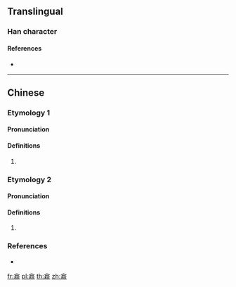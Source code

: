 {{character info/new}}
==Translingual==

===Han character===
{{Han char|rn=75|rad=木|as=11|sn=15|four=80921|canj=ORDMR|ids=⿱合柯}}

====References====
* {{Han ref|kx=0550.070|dkj=15437|hdz=21282.010|uh=6A16|ud=27158|bh=E5EF|bd=58863}}

----

==Chinese==

===Etymology 1===
{{zh-forms}}

====Pronunciation====
{{zh-pron
|c=po1
|cat=cls
}}

====Definitions====
{{zh-hanzi}}

# {{lb|zh|Cantonese}} {{n-g|Classifier for plants or trees.}}
#: {{zh-x|兩 樖 樹|two trees|C}}

===Etymology 2===
{{zh-forms}}

====Pronunciation====
{{zh-pron
|m=kē
|cat=
}}

====Definitions====
{{zh-hanzi}}

# {{rfdef|zh}}

===References===
* {{R:twedu|C05393}}

[[fr:樖]]
[[pl:樖]]
[[th:樖]]
[[zh:樖]]